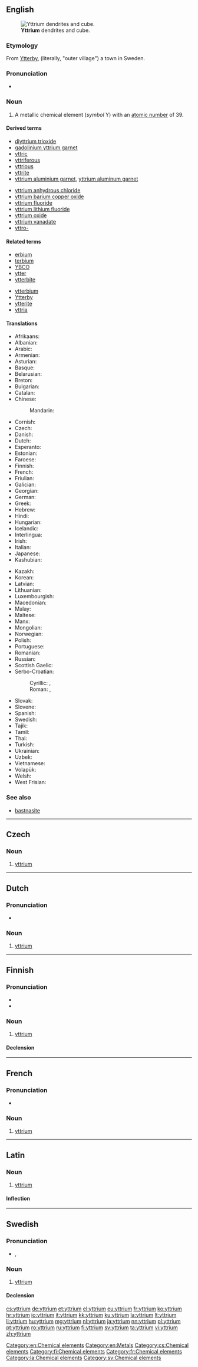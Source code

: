 {{also|Yttrium}}
==English==
{{wikipedia}}
{{elements|Y|strontium|Sr|zirconium|Zr}}
[[File:Yttrium sublimed dendritic and 1cm3 cube.jpg|thumb|'''Yttrium''' dendrites and cube.]]

===Etymology===
From [[w:Ytterby|Ytterby]], (literally, "outer village") a town in Sweden.

===Pronunciation===
* {{IPA|/ˈɪ.tri.əm/}}

===Noun===
{{en-noun|-}}

# A metallic chemical element (''symbol'' Y) with an [[atomic number]] of 39.

====Derived terms====
{{der-top}}
* [[diyttrium trioxide]]
* [[gadolinium yttrium garnet]]
* [[yttric]]
* [[yttriferous]]
* [[yttrious]]
* [[yttrite]]
* [[yttrium aluminium garnet]], [[yttrium aluminum garnet]]
{{der-mid}}
* [[yttrium anhydrous chloride]]
* [[yttrium barium copper oxide]]
* [[yttrium fluoride]]
* [[yttrium lithium fluoride]]
* [[yttrium oxide]]
* [[yttrium vanadate]]
* [[yttro-]]
{{der-bottom}}

====Related terms====
{{rel-top}}
* [[erbium]]<!--has the same etymology-->
* [[terbium]]<!--has the same etymology-->
* [[YBCO]]
* [[ytter]]
* [[ytterbite]]
{{rel-mid}}
* [[ytterbium]]<!--has the same etymology-->
* [[w:Ytterby|Ytterby]]
* [[ytterite]]
* [[yttria]]
{{rel-bottom}}

====Translations====
{{trans-top|chemical element}}
* Afrikaans: {{t-|af|ittrium}}
* Albanian: {{t-|sq|itrium}}
* Arabic: {{t-|ar|يتريوم|tr=yítriyum|m}}
* Armenian: {{t-|hy|իտրիում|tr=itrium}}
* Asturian: {{t-|ast|itriu|m}}
* Basque: {{t-|eu|itrioa}}
* Belarusian: {{t-|be|iтрый|m|tr=ítryj|sc=Cyrl}}
* Breton: {{t-|br|itriom}}
* Bulgarian: {{t-|bg|итрий|m|tr=ítrij|sc=Cyrl}}
* Catalan: {{t-|ca|itri}}
* Chinese:
*: Mandarin: {{t|cmn|釔|tr=yī|sc=Hani}}
* Cornish: {{t-|kw|ytryum}}
* Czech: {{t+|cs|yttrium}}
* Danish: {{t-|da|yttrium}}
* Dutch: {{t+|nl|yttrium|n}}
* Esperanto: {{t+|eo|itrio}}
* Estonian: {{t+|et|ütrium}}
* Faroese: {{t-|fo|yttrium}}
* Finnish: {{t+|fi|yttrium}}
* French: {{t+|fr|yttrium|m}}
* Friulian: {{tø|fur|itri}}
* Galician: {{t+|gl|itrio}}
* Georgian: {{t-|ka|იტრიუმი|tr=itriumi|sc=Geor}}
* German: {{t+|de|Yttrium|n}}
* Greek: {{t-|el|ύττριο|n|tr=ýttrio}}
* Hebrew: {{t+|he|איטריום|tr=ítriyum|sc=Hebr}}
* Hindi: {{t-|hi|भृशला|tr=bhrishalaa|sc=Deva}}
* Hungarian: {{t+|hu|ittrium}}
* Icelandic: {{t+|is|yttrín}}
* Interlingua: {{t-|ia|yttrium}}
* Irish: {{t+|ga|itriam}}
* Italian: {{t+|it|ittrio|m}}
* Japanese: {{t+|ja|イットリウム|tr=ittoriumu}}
* Kashubian: {{t-|csb|éter}}
{{trans-mid}}
* Kazakh: {{t-|kk|иттрий|tr=ittriy|sc=Cyrl}}
* Korean: {{t+|ko|이트륨|tr=iteuryum|sc=Kore}}
* Latvian: {{t-|lv|itrijs}}
* Lithuanian: {{t+|lt|itris}}
* Luxembourgish: {{t-|lb|Yttrium}}
* Macedonian: {{t-|mk|итриум|m|tr=ítrium|sc=Cyrl}}
* Malay: {{t-|ms|itrium}}
* Maltese: {{t-|mt|ittriju}}
* Manx: {{t-|gv|yttrium}}
* Mongolian: {{t-|mn|иттри|tr=ittri|sc=Cyrl}}
* Norwegian: {{t-|no|yttrium}}
* Polish: {{t+|pl|itr|m}}
* Portuguese: {{t+|pt|ítrio|m}}
* Romanian: {{t+|ro|ytriu|n}}
* Russian: {{t+|ru|иттрий|m|tr=íttrij}}
* Scottish Gaelic: {{t-|gd|itriam}}
* Serbo-Croatian:
*: Cyrillic: {{t-|sh|итриjум|sc=Cyrl}}, {{t-|sh|итриj|sc=Cyrl}}
*: Roman: {{t-|sh|itrijum}}, {{t-|sh|itrij}}
* Slovak: {{t-|sk|ytrium}}
* Slovene: {{t+|sl|itrij}}
* Spanish: {{t+|es|itrio|m}}
* Swedish: {{t+|sv|yttrium|n}}
* Tajik: {{t-|tg|ittri'|sc=Cyrl}}
* Tamil: {{t-|ta|திகழியம்|tr=thigazhiyam|sc=Taml}}
* Thai: {{t-|th|อิตเทรียม|tr=itthriam|sc=Thai}}
* Turkish: {{t+|tr|itriyum}}
* Ukrainian: {{t-|uk|iтрiй|m|tr=ítrij|sc=Cyrl}}
* Uzbek: {{t-|uz|иттрий|tr=ittriy|sc=Cyrl}}
* Vietnamese: {{t-|vi|ytri}}
* Volapük: {{t+|vo|lütrin}}
* Welsh: {{t+|cy|ytriwm}}
* West Frisian: {{t-|fy|yttrium}}
{{trans-bottom}}

===See also===
* [[bastnasite]]

[[Category:en:Chemical elements]]
[[Category:en:Metals]]

----

==Czech==

===Noun===
{{cs-noun|g=n}}

# [[#English|yttrium]] {{gloss|metallic chemical element with an atomic number of 39}}

[[Category:cs:Chemical elements]]

----

==Dutch==
{{wikipedia|lang=nl}}
{{elements|Y|strontium|Sr|zirkonium|Zr|lang=nl}}

===Pronunciation===
* {{audio|Nl-yttrium.ogg|Audio}}

===Noun===
{{nl-noun|n|-|-}}

# [[#English|yttrium]]

----

==Finnish==
{{wikipedia|lang=fi}}

===Pronunciation===
* {{IPA|lang=fi|[ˈyt̪ːri͡um]}}
* {{hyphenation|yt|trium}}

===Noun===
{{head|fi|noun}}

# [[#English|yttrium]]

====Declension====
{{fi-decl-tuoli|yttrium|||a|i|nopl=1|i=0}}

[[Category:fi:Chemical elements]]

----

==French==
{{wikipedia|lang=fr}}

===Pronunciation===
* {{IPA|lang=fr|/i.tʁi.jɔm/ }}

===Noun===
{{fr-noun|m|-}}

# [[#English|yttrium]]

[[Category:fr:Chemical elements]]

----

==Latin==
{{wikipedia|lang=la}}

===Noun===
{{la-noun|yttrium|yttrii|yttriī|n|second}}

# [[#English|yttrium]]

====Inflection====
{{la-decl-2nd-N|yttri}}

[[Category:la:Chemical elements]]

----

==Swedish==
{{wikipedia|lang=sv}}

===Pronunciation===
* {{IPA|/ˈʏtrɪɵm/|lang=sv}}, {{X-SAMPA|/"YtrI8m/|lang=sv}}

===Noun===
{{sv-noun|n|-}}

# [[#English|yttrium]]

====Declension====
{{sv-noun-unc-irreg-n|2=yttriumet}}
{{sv-noun-unc-irreg-n|2=yttriet}}

[[Category:sv:Chemical elements]]

[[cs:yttrium]]
[[de:yttrium]]
[[et:yttrium]]
[[el:yttrium]]
[[eu:yttrium]]
[[fr:yttrium]]
[[ko:yttrium]]
[[hr:yttrium]]
[[io:yttrium]]
[[it:yttrium]]
[[kk:yttrium]]
[[ku:yttrium]]
[[la:yttrium]]
[[lt:yttrium]]
[[li:yttrium]]
[[hu:yttrium]]
[[mg:yttrium]]
[[nl:yttrium]]
[[ja:yttrium]]
[[nn:yttrium]]
[[pl:yttrium]]
[[pt:yttrium]]
[[ro:yttrium]]
[[ru:yttrium]]
[[fi:yttrium]]
[[sv:yttrium]]
[[ta:yttrium]]
[[vi:yttrium]]
[[zh:yttrium]]